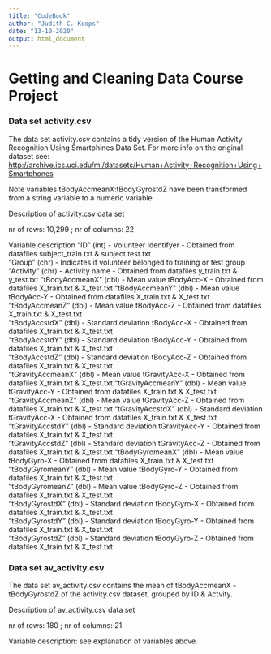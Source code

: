 ```yaml
---
title: "CodeBook"
author: "Judith C. Koops"
date: "13-10-2020"
output: html_document
---
```


# Getting and Cleaning Data Course Project

### Data set activity.csv

The data set activity.csv contains a tidy version of the Human Activity Recognition Using Smartphines Data Set. For more info on the original dataset see: 
<http://archive.ics.uci.edu/ml/datasets/Human+Activity+Recognition+Using+Smartphones>

Note variables tBodyAccmeanX:tBodyGyrostdZ have been transformed from a string variable to a numeric variable

Description of activity.csv data set

nr of rows: 10,299 ; nr of columns: 22

Variable description
"ID" (int) - Volunteer Identifyer - Obtained from datafiles subject_train.txt & subject.test.txt              
"Group" (chr) - Indicates if volunteer belonged to training or test group            
"Activity" (chr) - Activity name -  Obtained from datafiles y_train.txt & y_test.txt
"tBodyAccmeanX" (dbl) - Mean value tBodyAcc-X - Obtained from datafiles X_train.txt & X_test.txt 
"tBodyAccmeanY" (dbl) - Mean value tBodyAcc-Y - Obtained from datafiles X_train.txt & X_test.txt   
"tBodyAccmeanZ" (dbl) - Mean value tBodyAcc-Z - Obtained from datafiles X_train.txt & X_test.txt   
"tBodyAccstdX" (dbl) - Standard deviation tBodyAcc-X - Obtained from datafiles X_train.txt & X_test.txt    
"tBodyAccstdY" (dbl) - Standard deviation tBodyAcc-Y - Obtained from datafiles X_train.txt & X_test.txt     
"tBodyAccstdZ" (dbl) - Standard deviation tBodyAcc-Z - Obtained from datafiles X_train.txt & X_test.txt     
"tGravityAccmeanX" (dbl) - Mean value tGravityAcc-X - Obtained from datafiles X_train.txt & X_test.txt 
"tGravityAccmeanY" (dbl) - Mean value tGravityAcc-Y - Obtained from datafiles X_train.txt & X_test.txt
"tGravityAccmeanZ" (dbl) - Mean value tGravityAcc-Z - Obtained from datafiles X_train.txt & X_test.txt
"tGravityAccstdX" (dbl) - Standard deviation tGravityAcc-X - Obtained from datafiles X_train.txt & X_test.txt   
"tGravityAccstdY" (dbl) - Standard deviation tGravityAcc-Y - Obtained from datafiles X_train.txt & X_test.txt  
"tGravityAccstdZ" (dbl) - Standard deviation tGravityAcc-Z - Obtained from datafiles X_train.txt & X_test.txt
"tBodyGyromeanX" (dbl) - Mean value tBodyGyro-X - Obtained from datafiles X_train.txt & X_test.txt   
"tBodyGyromeanY" (dbl) - Mean value tBodyGyro-Y - Obtained from datafiles X_train.txt & X_test.txt  
"tBodyGyromeanZ" (dbl) - Mean value tBodyGyro-Z - Obtained from datafiles X_train.txt & X_test.txt  
"tBodyGyrostdX" (dbl) - Standard deviation tBodyGyro-X - Obtained from datafiles X_train.txt & X_test.txt  
"tBodyGyrostdY" (dbl) - Standard deviation tBodyGyro-Y - Obtained from datafiles X_train.txt & X_test.txt   
"tBodyGyrostdZ" (dbl) - Standard deviation tBodyGyro-Z - Obtained from datafiles X_train.txt & X_test.txt  

### Data set av_activity.csv

The data set av_activity.csv contains the mean of tBodyAccmeanX - tBodyGyrostdZ of the activity.csv dataset, grouped by ID & Actvity.

Description of av_activity.csv data set

nr of rows: 180 ; nr of columns: 21

Variable description: see explanation of variables above.

